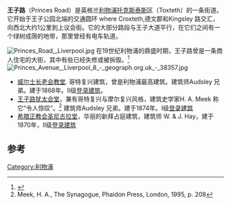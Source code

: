 '''王子路'''（Princes Road）是英格兰[[利物浦|利物浦]][[托克斯泰斯|托克斯泰斯]]区（Toxteth）的一条街道。它开始于王子公园北端的交通圆环 where Croxteth,德文郡和Kingsley 路交汇，向西北大约1公里到上议会街。它的大部分路段与王子大道平行，在它们之间有一个绿树成荫的地带，那里曾经有电车轨道。

[[File:Princes_Road,_Liverpool.jpg|thumb]]
在19世纪利物浦的鼎盛时期，王子路曾是一条商人住宅的大街，其中有些已经失修或被拆毁。<ref>{{Cite web |url=http://www.geograph.org.uk/photo/38357 |title=Princes Avenue, Liverpool 8, geograph.org |accessdate=2017-02-19 |archive-date=2016-10-03 |archive-url=https://web.archive.org/web/20161003183655/http://www.geograph.org.uk/photo/38357 |dead-url=no }}</ref> [[File:Princes_Avenue,_Liverpool_8_-_geograph.org.uk_-_38357.jpg|thumb]]

*[[威尔士长老会教堂_(利物浦)|威尔士长老会教堂]]. 哥特复兴建筑，曾是利物浦最高建筑。建筑师Audsley 兄弟。建于1868年。II级[[登录建筑|登录建筑]]。
*[[王子路犹太会堂|王子路犹太会堂]]，兼有哥特复兴与摩尔复兴风格，建筑史学家H. A. Meek 称它“令人惊叹”。<ref>Meek, H. A., The Synagogue,  Phaidon  Press, London, 1995, p. 208</ref> 建筑师Audsley 兄弟。建于1874年。I级[[登录建筑|登录建筑]]
*[[希腊正教会圣尼古拉堂|希腊正教会圣尼古拉堂]]，华丽的新拜占庭建筑，建筑师 W. & J. Hay，建于1870年，II级[[登录建筑|登录建筑]]

==参考==
{{reflist}}
[[Category:利物浦|Category:利物浦]]
